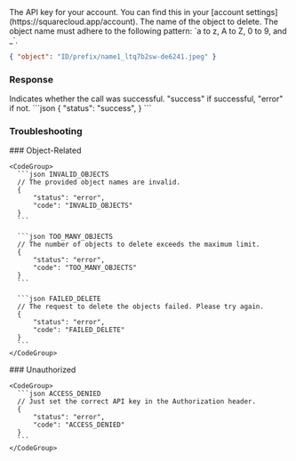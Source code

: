 <ParamField header="Authorization" type="string" placeholder="API KEY" required>
  The API key for your account. You can find this in your [account settings](https://squarecloud.app/account).
</ParamField>

<ParamField body="object" type="string" placeholder="Object name" required>
  The name of the object to delete. The object name must adhere to the following pattern: `a to z, A to Z, 0 to 9, and _`.

  ```json
  { "object": "ID/prefix/name1_ltq7b2sw-de6241.jpeg" }
  ```
</ParamField>

### Response

<ResponseField name="status" type="string">
  Indicates whether the call was successful. "success" if successful, "error" if not.
</ResponseField>

<ResponseExample>
  ```json
  {
    "status": "success",
  }
  ```
</ResponseExample>

### Troubleshooting

<Tabs>
  <Tab title="400 Status Code">
    ### Object-Related

    <CodeGroup>
      ```json INVALID_OBJECTS
      // The provided object names are invalid.
      {
          "status": "error",
          "code": "INVALID_OBJECTS"
      }
      ```

      ```json TOO_MANY_OBJECTS
      // The number of objects to delete exceeds the maximum limit.
      {
          "status": "error",
          "code": "TOO_MANY_OBJECTS"
      }
      ```

      ```json FAILED_DELETE
      // The request to delete the objects failed. Please try again.
      {
          "status": "error",
          "code": "FAILED_DELETE"
      }
      ```
    </CodeGroup>
  </Tab>

  <Tab title="401 Status Code">
    ### Unauthorized

    <CodeGroup>
      ```json ACCESS_DENIED
      // Just set the correct API key in the Authorization header.
      {
          "status": "error",
          "code": "ACCESS_DENIED"
      }
      ```
    </CodeGroup>
  </Tab>
</Tabs>
